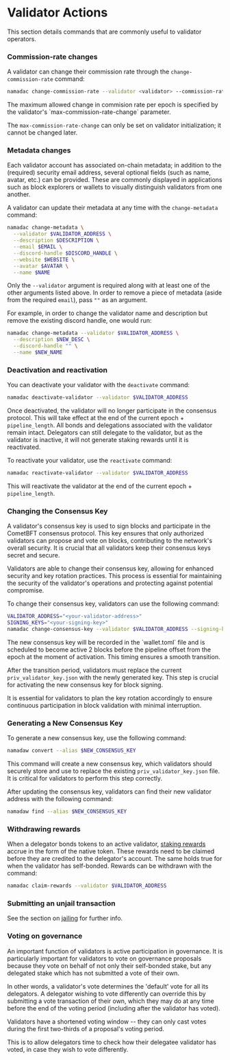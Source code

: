 
# Validator Actions

This section details commands that are commonly useful to validator operators.

### Commission-rate changes

A validator can change their commission rate through the `change-commission-rate` command:

```bash copy
namadac change-commission-rate --validator <validator> --commission-rate <commission-rate>
```

<Callout>
The maximum allowed change in commision rate per epoch is specified by the validator's `max-commission-rate-change` parameter.  

The `max-commission-rate-change` can only be set on validator initialization; it cannot be changed later.
</Callout>


### Metadata changes

Each validator account has associated on-chain metadata; in addition to the (required) security email address, several optional fields (such as name, avatar, etc.) 
can be provided. These are commonly displayed in applications such as block explorers or wallets to visually distinguish validators from one another.  

A validator can update their metadata at any time with the `change-metadata` command:

```bash copy
namadac change-metadata \
  --validator $VALIDATOR_ADDRESS \
  --description $DESCRIPTION \
  --email $EMAIL \
  --discord-handle $DISCORD_HANDLE \
  --website $WEBSITE \
  --avatar $AVATAR \
  --name $NAME
```
Only the `--validator` argument is required along with at least one of the other arguments listed above. In order to remove a piece of metadata (aside from the required `email`), pass `""` as an argument.

For example, in order to change the validator name and description but remove the existing discord handle, one would run:

```bash copy
namadac change-metadata --validator $VALIDATOR_ADDRESS \
  --description $NEW_DESC \
  --discord-handle "" \
  --name $NEW_NAME
```

### Deactivation and reactivation

You can deactivate your validator with the `deactivate` command:

```bash copy
namadac deactivate-validator --validator $VALIDATOR_ADDRESS
```
Once deactivated, the validator will no longer participate in the consensus protocol. 
This will take effect at the end of the current epoch + `pipeline_length`. All bonds and delegations associated with the validator remain intact. 
Delegators can still delegate to the validator, but as the validator is inactive, it will not generate staking rewards until it is reactivated.

To reactivate your validator, use the `reactivate` command:

```bash copy
namadac reactivate-validator --validator $VALIDATOR_ADDRESS
```
This will reactivate the validator at the end of the current epoch + `pipeline_length`.

### Changing the Consensus Key
A validator's consensus key is used to sign blocks and participate in the CometBFT consensus protocol. 
This key ensures that only authorized validators can propose and vote on blocks, contributing to the network's overall security. 
It is crucial that all validators keep their consensus keys secret and secure.  

Validators are able to change their consensus key, allowing for enhanced security and key rotation practices. 
This process is essential for maintaining the security of the validator's operations and protecting against potential compromise.

To change their consensus key, validators can use the following command:

```bash
VALIDATOR_ADDRESS="<your-validator-address>"
SIGNING_KEYS="<your-signing-key>"
namadac change-consensus-key --validator $VALIDATOR_ADDRESS --signing-keys $SIGNING_KEYS
```

<Callout type="info" emoji="🔑">
The new consensus key will be recorded in the `wallet.toml` file and is scheduled to become active 2 blocks before the pipeline offset from the epoch at the moment of 
activation. This timing ensures a smooth transition.  

After the transition period, validators must replace the current `priv_validator_key.json` with the newly generated key. 
This step is crucial for activating the new consensus key for block signing.  

It is essential for validators to plan the key rotation accordingly to ensure continuous participation in block validation with minimal interruption.
</Callout>

### Generating a New Consensus Key

To generate a new consensus key, use the following command:

```bash
namadaw convert --alias $NEW_CONSENSUS_KEY
```

This command will create a new consensus key, which validators should securely store and use to replace the existing `priv_validator_key.json` file. 
It is critical for validators to perform this step correctly.

After updating the consensus key, validators can find their new validator address with the following command:

```bash
namadaw find --alias $NEW_CONSENSUS_KEY
```

### Withdrawing rewards
When a delegator bonds tokens to an active validator, [staking rewards](./staking.mdx) accrue in the form of the native token. These rewards need to be claimed 
before they are credited to the delegator's account. The same holds true for when the validator has self-bonded. Rewards can be withdrawn with the command:

```bash
namadac claim-rewards --validator $VALIDATOR_ADDRESS
```

### Submitting an unjail transaction
See the section on [jailing](./jailing.mdx) for further info.

### Voting on governance
An important function of validators is active participation in governance. It is particularly important for validators to vote on governance proposals because 
they vote on behalf of not only their self-bonded stake, but any delegated stake which has not submitted a vote of their own.  

In other words, a validator's vote determines the 'default' vote for all its delegators. A delegator wishing to vote differently can override this by submitting a 
vote transaction of their own, which they may do at any time before the end of the voting period (including after the validator has voted).

<Callout type='warning'>
Validators have a shortened voting window -- they can only cast votes during the first two-thirds of a proposal's voting period.  

This is to allow delegators time to check how their delegatee validator has voted, in case they wish to vote differently.
</Callout>